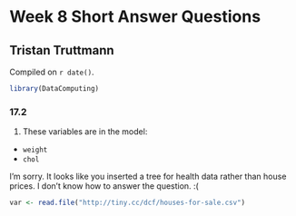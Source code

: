 # Week 8 Short Answer Questions

## Tristan Truttmann 

<!-- leave this material as is -->
Compiled on `r date()`.

```r
library(DataComputing)
```
<!-- put your content after this line -->

### 17.2 

1. These variables are in the model: 
* `weight`
* `chol`

I'm sorry.  It looks like you inserted a tree for health data rather than house prices.  I don't know how to answer the question.  :(

```r
var <- read.file("http://tiny.cc/dcf/houses-for-sale.csv")
```

